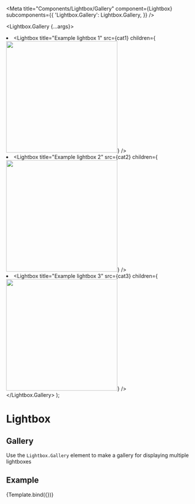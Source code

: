 

<Meta
  title="Components/Lightbox/Gallery"
  component={Lightbox}
  subcomponents={{
    'Lightbox.Gallery': Lightbox.Gallery,
  }}
/>

  <Lightbox.Gallery {...args}>
    <li>
      <Lightbox
        title="Example lightbox 1"
        src={cat1}
        children={<img src={cat1} height="300px" />}
      />
    </li>
    <li>
      <Lightbox
        title="Example lightbox 2"
        src={cat2}
        children={<img src={cat2} height="300px" />}
      />
    </li>
    <li>
      <Lightbox
        title="Example lightbox 3"
        src={cat3}
        children={<img src={cat3} height="300px" />}
      />
    </li>
  </Lightbox.Gallery>
);

# Lightbox

## Gallery

Use the `Lightbox.Gallery` element to make a gallery for displaying multiple lightboxes

## Example

<Canvas>
  <Story name="Gallery" args={{ id: 'unique' }}>
    {Template.bind({})}
  </Story>
</Canvas>
